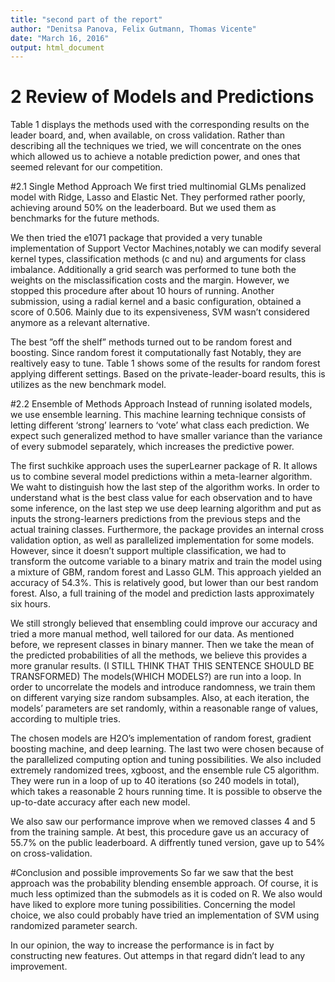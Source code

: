 ```yaml
---
title: "second part of the report"
author: "Denitsa Panova, Felix Gutmann, Thomas Vicente"
date: "March 16, 2016"
output: html_document
---
```


# 2 Review of Models and Predictions
Table 1 displays the methods used with the corresponding results on the leader board, and, when available, on cross validation. Rather than describing all the techniques we tried, we will concentrate on the ones which allowed us to achieve a notable prediction power, and ones that seemed relevant for our competition.  

#2.1 Single Method Approach
We first tried multinomial GLMs penalized model with Ridge, Lasso and Elastic Net. They performed rather poorly, achieving around 50% on the leaderboard. But we used them as benchmarks for the future methods. 

We then tried the e1071 package that provided a very tunable implementation of Support Vector Machines,notably we can modify several kernel types, classification methods (c and nu) and arguments for class imbalance. Additionally a grid search was performed to tune both the weights on the misclassification costs and the margin. However, we stopped this procedure after about 10 hours of running. Another submission, using a radial kernel and a basic configuration, obtained a score of 0.506. Mainly due to its expensiveness, SVM wasn’t considered anymore as a relevant alternative.

The best ”off the shelf” methods turned out to be random forest and boosting. Since random forest it computationally fast Notably, they are realtively easy to tune. Table 1 shows some of the results for random forest applying different settings. Based on the private-leader-board results, this is utilizes as the new benchmark model.  

#2.2 Ensemble of Methods Approach
Instead of running isolated models, we use ensemble learning. This machine learning technique consists of letting different 'strong' learners to 'vote' what class each prediction. We expect such generalized method to have smaller variance than the variance of every submodel separately, which increases the predictive power.

The first suchkike approach uses the superLearner package of R. It allows us to combine several model predictions within a meta-learner algorithm. We waht to distinguish how the last step of the algorithm works. In order to understand what is the best class value for each observation and to have some inference, on the last step we use deep learning algorithm and put as inputs the strong-learners predictions from the previous steps and the actual training classes. Furthermore, the package provides an internal cross validation option, as well as parallelized implementation for some models. However, since it doesn’t support multiple classification, we had to transform the outcome variable to a binary matrix and train the model using a mixture of GBM, random forest and Lasso GLM.  This approach yielded an accuracy of 54.3%. This is relatively good, but lower than our best random forest. Also, a full training of the model and prediction lasts approximately six hours.  

We still strongly believed that ensembling could improve our accuracy and tried a more manual method, well tailored for our data. As mentioned before, we represent classes in binary manner. Then we take the mean of the predicted probabilities of all the methods, we believe this provides a more granular results. (I STILL THINK THAT THIS SENTENCE SHOULD BE TRANSFORMED) The models(WHICH MODELS?) are run into a loop. In order to uncorrelate the models and introduce randomness, we train them on different varying size random subsamples. Also, at each iteration, the models' parameters are set randomly, within a reasonable range of values, according to multiple tries. 

The chosen models are H2O's implementation of random forest, gradient boosting machine, and deep learning. The last two were chosen because of the parallelized computing option and tuning possibilities. We also included extremely randomized trees, xgboost, and the ensemble rule C5 algorithm. They were run in a loop of up to 40 iterations (so 240 models in total), which takes a reasonable 2 hours running time. It is possible to observe the up-to-date accuracy after each new model.

We also saw our performance improve when we removed classes 4 and 5 from the training sample. At best, this procedure gave us an accuracy of 55.7% on the public leaderboard. A diffrently tuned version, gave up to 54% on cross-validation.

#Conclusion and possible improvements
So far we saw that the best approach was the probability blending ensemble approach. Of course, it is much less optimized than the submodels as it is coded on R. We also would have liked to explore more tuning possibilities. Concerning the model choice, we also could probably have tried an implementation of SVM using randomized parameter search. 

In our opinion, the way to increase the performance is in fact by constructing new features. Out attemps in that regard didn't lead to any improvement.
